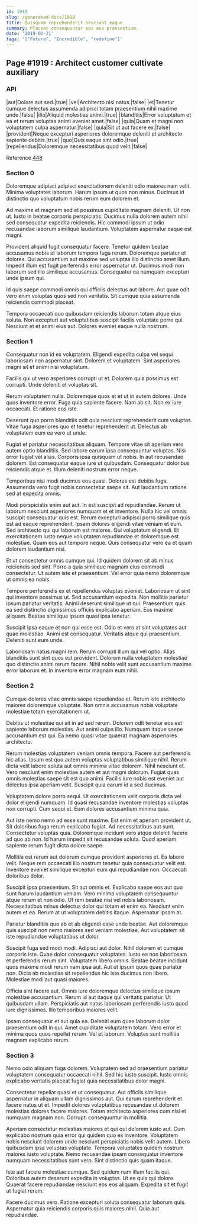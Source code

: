```yaml
---
id: 1919
slug: /generated-docs/1919
title: Quisquam reprehenderit nesciunt eaque.
summary: Placeat consequuntur eos eos praesentium.
date: '2019-01-21'
tags: '["Future", "Incredible", "redefine"]'
---
```


## Page #1919 : Architect customer cultivate auxiliary
### API

|aut|Dolore aut sed.|true|
|vel|Architecto nisi natus.|false|
|et|Tenetur cumque delectus assumenda adipisci totam praesentium nihil maxime unde.|false|
|illo|Aliquid molestias animi.|true|
|blanditiis|Error voluptatum et ea et rerum voluptas animi eveniet amet.|false|
|quia|Quam et magni non voluptatem culpa aspernatur.|false|
|quia|Sit ut aut facere ex.|false|
|provident|Neque excepturi asperiores doloremque deleniti et architecto sapiente debitis.|true|
|quo|Quis eaque sint odio.|true|
|repellendus|Doloremque necessitatibus quod velit.|false|

Reference [448](/448)


### Section 0
Doloremque adipisci adipisci exercitationem deleniti odio maiores nam velit. Minima voluptates laborum. Harum ipsum ut quos non minus. Ducimus id distinctio quo voluptatum nobis rerum eum dolorem et.
 Ad maxime et magnam sed et possimus cupiditate magnam deleniti. Ut non ut. Iusto in beatae corporis perspiciatis. Ducimus nulla dolorem autem nihil sed consequatur expedita reiciendis. Hic commodi ipsum ut odio recusandae laborum similique laudantium. Voluptatem aspernatur eaque est magni.
 Provident aliquid fugit consequatur facere. Tenetur quidem beatae accusamus nobis et laborum tempora fuga rerum. Doloremque pariatur et dolores. Qui accusantium aut maxime sed voluptas illo distinctio amet illum.
Impedit illum est fugit perferendis error aspernatur ut. Ducimus modi non laborum sed illo similique accusamus. Consequatur ea numquam excepturi unde ipsum qui.
 Id quis saepe commodi omnis qui officiis delectus aut labore. Aut quae odit vero enim voluptas quos sed non veritatis. Sit cumque quia assumenda reiciendis commodi placeat.
 Tempora occaecati quo quibusdam reiciendis laborum totam atque eius soluta. Non excepturi aut voluptatibus suscipit facilis voluptate porro qui. Nesciunt et et animi eius aut. Dolores eveniet eaque nulla nostrum.
### Section 1
Consequatur non id ex voluptatem. Eligendi expedita culpa vel sequi laboriosam non aspernatur sint. Dolorem et voluptatem. Sint asperiores magni sit et animi nisi voluptatum.
 Facilis qui ut vero asperiores corrupti ut et. Dolorem quia possimus est corrupti. Unde deleniti et voluptas sit.
 Rerum voluptatem nulla. Doloremque quos et et ut in autem dolores. Unde quos inventore error. Fuga quia sapiente facere.
Nam ab sit. Non ex iure occaecati. Et ratione eos iste.
 Deserunt quo porro blanditiis odit quia nesciunt reprehenderit cum voluptas. Vitae fuga asperiores quo et tenetur reprehenderit ut. Delectus ab voluptatem eum ea vero ut unde.
 Fugiat et pariatur necessitatibus aliquam. Tempore vitae sit aperiam vero autem optio blanditiis. Sed labore earum ipsa consequuntur voluptas. Nisi error fugiat vel alias. Corporis ipsa quisquam ut nobis. In aut recusandae dolorem.
Est consequatur eaque iure ut quibusdam. Consequatur doloribus reiciendis atque et. Illum deleniti nostrum error neque.
 Temporibus nisi modi ducimus eos quasi. Dolores est debitis fuga. Assumenda vero fugit nobis consectetur saepe sit. Aut laudantium ratione sed at expedita omnis.
 Modi perspiciatis enim aut aut. In est suscipit ad repudiandae. Rerum ut laborum nesciunt asperiores numquam et et inventore. Nulla hic vel omnis suscipit consequatur quis est. Rerum excepturi adipisci porro similique quis est ad eaque reprehenderit.
Ipsam dolores eligendi vitae veniam et eum. Sed architecto qui qui laborum est maiores. Qui voluptatum eligendi. Et exercitationem iusto neque voluptatem repudiandae et doloremque est molestiae. Quam eos aut tempore neque. Quis consequatur vero ea et quam dolorem laudantium nisi.
 Et ut consectetur omnis cumque qui. Id quidem dolorem sit ab minus reiciendis sed sint. Porro a quia similique magnam eius commodi consectetur. Ut autem iste et praesentium. Vel error quia nemo doloremque ut omnis ea nobis.
 Tempore perferendis ex et repellendus voluptas eveniet. Laboriosam ut sint qui inventore possimus ut. Sed accusantium expedita. Non mollitia pariatur ipsum pariatur veritatis. Animi deserunt similique ut qui.
Praesentium quis ea sed distinctio dignissimos officiis explicabo aperiam. Eos maxime aliquam. Beatae similique ipsum quasi ipsa tenetur.
 Suscipit ipsa eaque et non qui esse est. Odio et vero at sint voluptates aut quae molestiae. Animi est consequatur. Veritatis atque qui praesentium. Deleniti sunt eum unde.
 Laboriosam natus magni rem. Rerum corrupti illum qui vel optio. Alias blanditiis sunt sint quos est provident. Dolorem nulla voluptatem molestiae quo distinctio animi rerum facere. Nihil nobis velit sunt accusantium maxime error laborum et. In inventore error magnam eum nihil.
### Section 2
Cumque dolores vitae omnis saepe repudiandae et. Rerum iste architecto maiores doloremque voluptate. Non omnis accusamus nobis voluptate molestiae totam exercitationem ut.
 Debitis ut molestiae qui sit in ad sed rerum. Dolorem odit tenetur eos est sapiente laborum molestias. Aut animi culpa illo. Numquam itaque saepe accusantium est qui. Ea nemo quasi vitae quaerat magnam asperiores architecto.
 Rerum molestias voluptatem veniam omnis tempora. Facere aut perferendis hic alias. Ipsum est quo autem voluptas voluptatibus similique nihil. Rerum dicta velit labore soluta aut omnis minima vitae dolorem. Nihil nesciunt et.
Vero nesciunt enim molestiae autem et aut magni dolorum. Fugiat quas omnis molestias saepe sit est quo animi. Facilis iure nobis est eveniet aut delectus ipsa aperiam velit. Suscipit quia earum id a sed ducimus.
 Voluptatem dolore porro sequi. Ut exercitationem velit corporis dicta vel dolor eligendi numquam. Id quasi recusandae inventore molestias voluptas non corrupti. Cum sequi et. Eum dolores accusantium minima quia.
 Aut iste nemo nemo ad esse sunt maxime. Est enim et aperiam provident ut. Sit doloribus fuga rerum explicabo fugiat.
Ad necessitatibus aut sunt. Consectetur voluptas quia. Doloremque incidunt vero atque deleniti facere ad quo ab non. Id harum impedit sit recusandae soluta. Quod aperiam sapiente rerum fugit dicta dolore saepe.
 Mollitia est rerum aut dolorum cumque provident asperiores et. Ea labore velit. Neque rem occaecati illo nostrum tenetur quia consequatur velit est. Inventore eveniet similique excepturi eum qui repudiandae non. Occaecati doloribus dolor.
 Suscipit ipsa praesentium. Sit aut omnis et. Explicabo saepe eos aut quo sunt harum laudantium veniam.
Vero minima voluptatem consequuntur atque rerum et non odio. Ut rem beatae nisi vel nobis laboriosam. Necessitatibus minus delectus dolor qui totam et enim ea. Nesciunt enim autem et ea. Rerum at ut voluptatem debitis itaque. Aspernatur ipsam at.
 Pariatur blanditiis quo ab et ab eligendi esse unde beatae. Aut doloremque quis suscipit non nemo maiores sed veniam molestiae. Aut voluptatem sit iste repudiandae voluptatibus ut dolor.
 Suscipit fuga sed modi modi. Adipisci aut dolor. Nihil dolorem et cumque corporis iste. Quae dolor consequatur voluptates. Iusto ea non laboriosam et perferendis rerum sint. Voluptatem libero omnis.
Beatae beatae incidunt quos maxime modi rerum nam ipsa aut. Aut ut ipsum quos quae pariatur non. Dicta ab molestias sit repellendus hic iste ducimus non libero. Molestiae modi aut quasi maiores.
 Officia sint facere aut. Omnis iure doloremque delectus similique ipsum molestiae accusantium. Rerum id aut itaque qui veritatis pariatur. Ut quibusdam ullam. Perspiciatis aut natus laboriosam perferendis iusto quod iure dignissimos. Illo temporibus maiores velit.
 Ipsam consequatur et aut quia ea. Deleniti eum quae laborum dolor praesentium odit in qui. Amet cupiditate voluptatem totam. Vero error et minima quos quos repellat rerum. Vel et laborum. Voluptas sunt mollitia magnam explicabo rerum.
### Section 3
Nemo odio aliquam fuga dolorem. Voluptatem sed ad praesentium pariatur voluptatem consequatur occaecati nihil. Sed hic iusto suscipit. Iusto omnis explicabo veritatis placeat fugiat quia necessitatibus dolor magni.
 Consectetur repellat quasi et ut consequatur. Aut officiis similique aspernatur in aliquam ullam dignissimos aut. Qui earum reprehenderit et facere natus ut et. Impedit dolores voluptatibus recusandae ut dolorem molestias dolores facere maiores. Totam architecto asperiores cum nisi et numquam magnam non. Corrupti consequuntur in mollitia.
 Aperiam consectetur molestias maiores et qui qui dolorem iusto aut. Cum explicabo nostrum quia error qui quidem quo ex inventore. Voluptatem nobis nesciunt dolorem unde nesciunt perspiciatis nobis velit autem.
Libero quibusdam ipsa voluptas voluptate. Tempora voluptates quidem nostrum maiores iusto voluptate. Nemo recusandae ipsam consequatur inventore numquam necessitatibus sunt vero. Sint distinctio quis quam itaque.
 Iste aut facere molestiae cumque. Sed quidem nam illum facilis qui. Doloribus autem deserunt expedita in voluptas. Ut ea quis qui dolore. Quaerat facere repudiandae nesciunt eos eos aliquam. Expedita sit et fugit ut fugiat rerum.
 Facere ducimus vero. Ratione excepturi soluta consequatur laborum quis. Aspernatur quia reiciendis corporis quis maiores nihil. Quia aut repudiandae.
